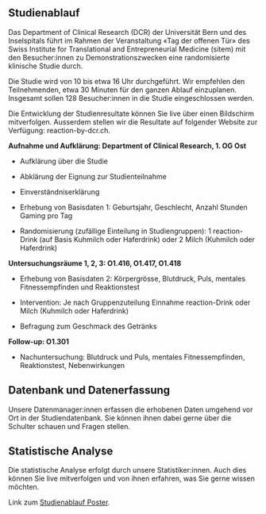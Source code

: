 ## Studienablauf

Das Department of Clinical Research (DCR) der Universität Bern und des Inselspitals führt im Rahmen der Veranstaltung «Tag der offenen Tür» des Swiss Institute for Translational and Entrepreneurial Medicine (sitem) mit den Besucher:innen zu Demonstrationszwecken eine randomisierte klinische Studie durch.

Die Studie wird von 10 bis etwa 16 Uhr durchgeführt. Wir empfehlen den Teilnehmenden, etwa 30 Minuten für den ganzen Ablauf einzuplanen.
Insgesamt sollen 128 Besucher:innen in die Studie eingeschlossen werden.

Die Entwicklung der Studienresultate können Sie live über einen Bildschirm mitverfolgen. Ausserdem stellen wir die Resultate auf folgender Website zur Verfügung: reaction-by-dcr.ch.

**Aufnahme und Aufklärung: Department of Clinical Research, 1. OG Ost**

- Aufklärung über die Studie
- Abklärung der Eignung zur Studienteilnahme
- Einverständniserklärung

- Erhebung von Basisdaten 1: Geburtsjahr, Geschlecht, Anzahl Stunden Gaming pro Tag

- Randomisierung (zufällige Einteilung in Studiengruppen): 1	reaction-Drink (auf Basis Kuhmilch oder Haferdrink) oder 2	Milch (Kuhmilch oder Haferdrink)

**Untersuchungsräume 1, 2, 3: O1.416, O1.417, O1.418**

- Erhebung von Basisdaten 2: Körpergrösse, Blutdruck, Puls, mentales Fitnessempfinden und Reaktionstest

- Intervention: Je nach Gruppenzuteilung Einnahme reaction-Drink oder Milch (Kuhmilch oder Haferdrink)
- Befragung zum Geschmack des Getränks

**Follow-up: O1.301**

- Nachuntersuchung: Blutdruck und Puls, mentales Fitnessempfinden, Reaktionstest, Nebenwirkungen

## Datenbank und Datenerfassung

Unsere Datenmanager:innen erfassen die erhobenen Daten umgehend vor Ort in der Studiendatenbank. Sie können ihnen dabei gerne über die Schulter schauen und Fragen stellen.

## Statistische Analyse

Die statistische Analyse erfolgt durch unsere Statistiker:innen. Auch dies können Sie live mitverfolgen und von ihnen erfahren, was Sie gerne wissen möchten.

Link zum [Studienablauf Poster](https://github.com/CTU-Bern/reaction/blob/main/logos/Reaction_PosterStudienablauf_A0_20231120.pdf).

